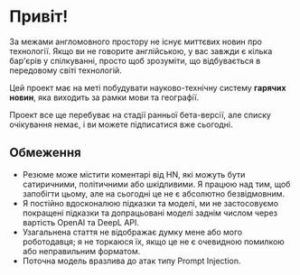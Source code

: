
<CallToAction />

# Привіт!

За межами англомовного простору не існує миттєвих новин про технології.
Якщо ви не говорите англійською, у вас завжди є кілька бар'єрів у спілкуванні, просто щоб зрозуміти, що відбувається в передовому світі технологій.


<Callout type="info" emoji="🗞">

Цей проект має на меті побудувати науково-технічну систему **гарячих новин**, яка виходить за рамки мови та географії.

</Callout>

Проект все ще перебуває на стадії ранньої бета-версії, але списку очікування немає, і ви можете підписатися вже сьогодні.

## Обмеження

- Резюме може містити коментарі від HN, які можуть бути сатиричними, політичними або шкідливими. Я працюю над тим, щоб запобігти цьому, але на сьогодні це не є абсолютно безвідмовним.
- Я постійно вдосконалюю підказки та моделі, ми не застосовуємо покращені підказки та допрацьовані моделі заднім числом через вартість OpenAI та DeepL API.
- Узагальнена стаття не відображає думку мене або мого роботодавця; я не торкаюся їх, якщо це не є очевидною помилкою або неправильним форматом.
- Поточна модель вразлива до атак типу Prompt Injection.
